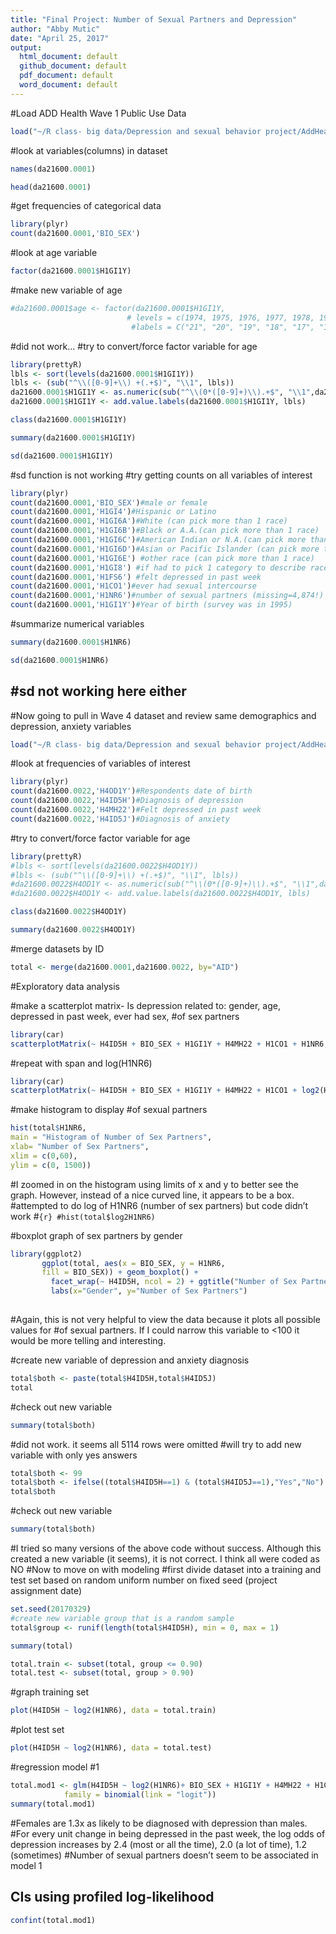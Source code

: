 ```yaml
---
title: "Final Project: Number of Sexual Partners and Depression"
author: "Abby Mutic"
date: "April 25, 2017"
output:
  html_document: default
  github_document: default
  pdf_document: default
  word_document: default
---
```

#Load ADD Health Wave 1 Public Use Data
 
```r
load("~/R class- big data/Depression and sexual behavior project/AddHealth/Milestone 2_Mutic/ICPSR_21600/DS0001/21600-0001-Data.rda")
```

#look at variables(columns) in dataset
```r
names(da21600.0001)
```

```r
head(da21600.0001)
```

#get frequencies of categorical data
```r
library(plyr)
count(da21600.0001,'BIO_SEX')
```

#look at age variable
```r
factor(da21600.0001$H1GI1Y)
```
#make new variable of age
```r
#da21600.0001$age <- factor(da21600.0001$H1GI1Y,
                          # levels = c(1974, 1975, 1976, 1977, 1978, 1979, 1980, 1981, #1982, 1983, 1984),
                           #labels = C("21", "20", "19", "18", "17", "16", "15", "14", #"13", "12"))
```
#did not work...
#try to convert/force factor variable for age 
```r
library(prettyR)
lbls <- sort(levels(da21600.0001$H1GI1Y))
lbls <- (sub("^\\([0-9]+\\) +(.+$)", "\\1", lbls))
da21600.0001$H1GI1Y <- as.numeric(sub("^\\(0*([0-9]+)\\).+$", "\\1",da21600.0001$H1GI1Y))
da21600.0001$H1GI1Y <- add.value.labels(da21600.0001$H1GI1Y, lbls)
```
```r
class(da21600.0001$H1GI1Y)
```
```r
summary(da21600.0001$H1GI1Y)
```
```r
sd(da21600.0001$H1GI1Y)
```
#sd function is not working
#try getting counts on all variables of interest
```r
library(plyr)
count(da21600.0001,'BIO_SEX')#male or female
count(da21600.0001,'H1GI4')#Hispanic or Latino
count(da21600.0001,'H1GI6A')#White (can pick more than 1 race)
count(da21600.0001,'H1GI6B')#Black or A.A.(can pick more than 1 race)
count(da21600.0001,'H1GI6C')#American Indian or N.A.(can pick more than 1 race)
count(da21600.0001,'H1GI6D')#Asian or Pacific Islander (can pick more than 1 race)
count(da21600.0001,'H1GI6E') #other race (can pick more than 1 race)
count(da21600.0001,'H1GI8') #if had to pick 1 category to describe race (missing=6,194!)
count(da21600.0001,'H1FS6') #felt depressed in past week
count(da21600.0001,'H1CO1')#ever had sexual intercourse
count(da21600.0001,'H1NR6')#number of sexual partners (missing=4,874!)
count(da21600.0001,'H1GI1Y')#Year of birth (survey was in 1995)
```
#summarize numerical variables
```r
summary(da21600.0001$H1NR6)
```

```r
sd(da21600.0001$H1NR6)
```
#sd not working here either
-------------------------------------------------------------------------------------------
#Now going to pull in Wave 4 dataset and review same demographics and depression, anxiety variables

```r
load("~/R class- big data/Depression and sexual behavior project/AddHealth/Milestone 2_Mutic/DS0022/21600-0022-Data.rda")
```
#look at frequencies of variables of interest
```r
library(plyr)
count(da21600.0022,'H4OD1Y')#Respondents date of birth
count(da21600.0022,'H4ID5H')#Diagnosis of depression
count(da21600.0022,'H4MH22')#Felt depressed in past week
count(da21600.0022,'H4ID5J')#Diagnosis of anxiety
```

#try to convert/force factor variable for age 
```r
library(prettyR)
#lbls <- sort(levels(da21600.0022$H4OD1Y))
#lbls <- (sub("^\\([0-9]+\\) +(.+$)", "\\1", lbls))
#da21600.0022$H4OD1Y <- as.numeric(sub("^\\(0*([0-9]+)\\).+$", "\\1",da21600.0022$H4OD1Y))
#da21600.0022$H4OD1Y <- add.value.labels(da21600.0022$H4OD1Y, lbls)
```
```r
class(da21600.0022$H4OD1Y)
```
```r
summary(da21600.0022$H4OD1Y)
```
#merge datasets by ID
```r
total <- merge(da21600.0001,da21600.0022, by="AID")
```

#Exploratory data analysis

#make a scatterplot matrix- Is depression related to: gender, age, depressed in past week, ever had sex, #of sex partners
```r
library(car)
scatterplotMatrix(~ H4ID5H + BIO_SEX + H1GI1Y + H4MH22 + H1CO1 + H1NR6, data = total)
```
#repeat with span and log(H1NR6)
```r
library(car)
scatterplotMatrix(~ H4ID5H + BIO_SEX + H1GI1Y + H4MH22 + H1CO1 + log2(H1NR6), span =0.7, data = total)
```

#make histogram to display #of sexual partners
```r
hist(total$H1NR6,
main = "Histogram of Number of Sex Partners",
xlab= "Number of Sex Partners",
xlim = c(0,60),
ylim = c(0, 1500))
```
#I zoomed in on the histogram using limits of x and y to better see the graph. However, instead of a nice curved line, it appears to be a box.
#attempted to do log of H1NR6 (number of sex partners) but code didn't work
#```{r}
#hist(total$log2H1NR6)
```

#boxplot graph of sex partners by gender
```r
library(ggplot2)
       ggplot(total, aes(x = BIO_SEX, y = H1NR6, 
       fill = BIO_SEX)) + geom_boxplot() +
         facet_wrap(~ H4ID5H, ncol = 2) + ggtitle("Number of Sex Partners by Gender") +
         labs(x="Gender", y="Number of Sex Partners")
         
```
#Again, this is not very helpful to view the data because it plots all possible values for #of sexual partners. If I could narrow this variable to <100 it would be more telling and interesting.

#create new variable of depression and anxiety diagnosis
```r
total$both <- paste(total$H4ID5H,total$H4ID5J)
total
```

#check out new variable
```r
summary(total$both)
```
#did not work. it seems all 5114 rows were omitted
#will try to add new variable with only yes answers
```r
total$both <- 99
total$both <- ifelse((total$H4ID5H==1) & (total$H4ID5J==1),"Yes","No")
total$both
```
#check out new variable
```r
summary(total$both)
```
#I tried so many versions of the above code without success. Although this created a new variable (it seems), it is not correct. I think all were coded as NO
#Now to move on with modeling
#first divide dataset into a training and test set based on random uniform number on fixed seed (project assignment date)
```r
set.seed(20170329)
#create new variable group that is a random sample
total$group <- runif(length(total$H4ID5H), min = 0, max = 1)

summary(total)
```
```r
total.train <- subset(total, group <= 0.90)
total.test <- subset(total, group > 0.90)
```
#graph training set
```r
plot(H4ID5H ~ log2(H1NR6), data = total.train)
```
#plot test set
```r
plot(H4ID5H ~ log2(H1NR6), data = total.test)
```

#regression model #1
```r
total.mod1 <- glm(H4ID5H ~ log2(H1NR6)+ BIO_SEX + H1GI1Y + H4MH22 + H1CO1, data = total.train,
            family = binomial(link = "logit"))
summary(total.mod1)
```
#Females are  1.3x as likely to be diagnosed with depression than males.
#For every unit change in being depressed in the past week, the log odds of depression increases by 2.4 (most or all the time), 2.0 (a lot of time), 1.2 (sometimes)
#Number of sexual partners doesn't seem to be associated in model 1

## CIs using profiled log-likelihood
```r
confint(total.mod1)
```

